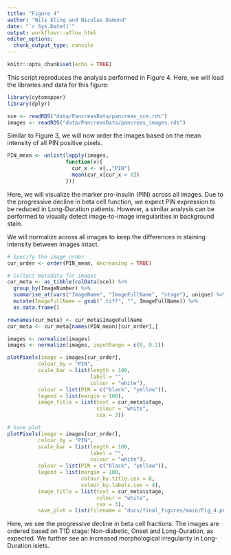```yaml
---
title: "Figure 4"
author: "Nils Eling and Nicolas Damond"
date: "`r Sys.Date()`"
output: workflowr::wflow_html
editor_options:
  chunk_output_type: console
---
```


```r
knitr::opts_chunk$set(echo = TRUE)
```

This script reproduces the analysis performed in Figure 4.
Here, we will load the libraries and data for this figure:

```r
library(cytomapper)
library(dplyr)

sce <- readRDS("data/PancreasData/pancreas_sce.rds")
images <- readRDS("data/PancreasData/pancreas_images.rds")
```

Similar to Figure 3, we will now order the images based on the mean intensity of all PIN positive pixels. 

```r
PIN_mean <- unlist(lapply(images,
                   function(x){
                     cur_x <- x[,,"PIN"]
                     mean(cur_x[cur_x > 0])
                   }))
```

Here, we will visualize the marker pro-insulin (PIN) across all images.
Due to the progressive decline in beta cell function, we expect PIN expression to be reduced in Long-Duration patients.
However, a similar analysis can be performed to visually detect image-to-image irregularities in background stain.

We will normalize across all images to keep the differences in staining intensity between images intact.

```r
# Specify the image order
cur_order <- order(PIN_mean, decreasing = TRUE)

# Collect metadata for images
cur_meta <- as_tibble(colData(sce)) %>%
  group_by(ImageNumber) %>%
  summarise_at(vars("ImageName", "ImageFullName", "stage"), unique) %>%
  mutate(ImageFullName = gsub(".tiff", "", ImageFullName)) %>%
  as.data.frame()

rownames(cur_meta) <- cur_meta$ImageFullName
cur_meta <- cur_meta[names(PIN_mean)[cur_order],]

images <- normalize(images)
images <- normalize(images, inputRange = c(0, 0.2))

plotPixels(image = images[cur_order],
          colour_by = "PIN",
          scale_bar = list(length = 100,
                           label = "",
                           colour = "white"),
          colour = list(PIN = c("black", "yellow")),
          legend = list(margin = 100),
          image_title = list(text = cur_meta$stage,
                             colour = "white",
                             cex = 3))

# Save plot
plotPixels(image = images[cur_order],
          colour_by = "PIN",
          scale_bar = list(length = 100,
                           label = "",
                           colour = "white"),
          colour = list(PIN = c("black", "yellow")),
          legend = list(margin = 100,
                        colour_by.title.cex = 8,
                        colour_by.labels.cex = 4),
          image_title = list(text = cur_meta$stage,
                             colour = "white",
                             cex = 3),
          save_plot = list(filename = "docs/final_figures/main/Fig_4.png"))
```

Here, we see the progressive decline in beta cell fractions. 
The images are ordered based on T1D stage: Non-diabetic, Onset and Long-Duration, as expected.
We further see an increased morphological irregularity in Long-Duration islets.

